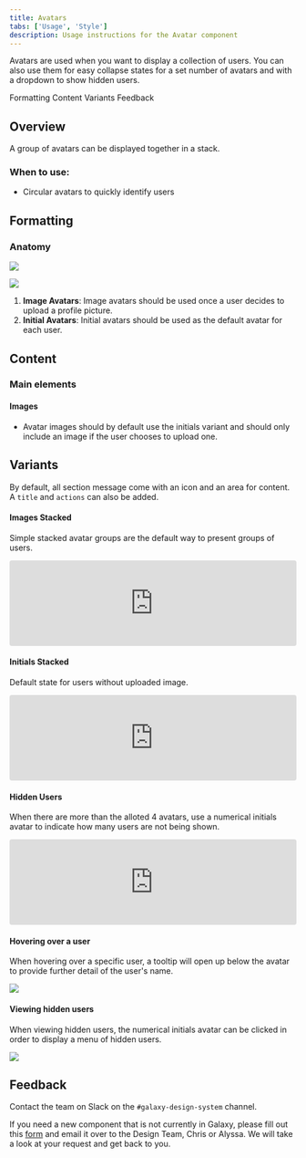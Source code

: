 ```yaml
---
title: Avatars
tabs: ['Usage', 'Style']
description: Usage instructions for the Avatar component
---
```


<PageDescription>

Avatars are used when you want to display a collection of users. You can also use them for easy collapse states for a set number of avatars and with a dropdown to show hidden users.

</PageDescription>

<AnchorLinks>

<AnchorLink>Formatting</AnchorLink>
<AnchorLink>Content</AnchorLink>
<AnchorLink>Variants</AnchorLink>
<AnchorLink>Feedback</AnchorLink>

</AnchorLinks>

## Overview

A group of avatars can be displayed together in a stack.

### When to use:

- Circular avatars to quickly identify users

## Formatting

### Anatomy

<Row>
<Column colLg={2} class="horizontal">

<img src="https://res.cloudinary.com/dgcfg5cwe/image/upload/v1643651134/avatar-anatomy_bmj4fn.svg"></img>

</Column>

<Column colLg={2}>

<img src="https://res.cloudinary.com/dgcfg5cwe/image/upload/v1643651615/Group_701_m11vie.svg"></img>

</Column>

</Row>

1. **Image Avatars**: Image avatars should be used once a user decides to upload a profile picture.
2. **Initial Avatars**: Initial avatars should be used as the default avatar for each user. 

## Content

### Main elements

#### Images

- Avatar images should by default use the initials variant and should only include an image if the user chooses to upload one.

## Variants

By default, all section message come with an icon and an area for content. A ```title``` and ```actions``` can also be added.

#### Images Stacked
Simple stacked avatar groups are the default way to present groups of users. 

<Row>
<Column colLg={8}>

<iframe src="https://codesandbox.io/embed/avatar-group-o9m9l?autoresize=1&fontsize=14&hidenavigation=1&module=%2Fsrc%2Fcomponent%2FAvatarGroup.js&theme=light&view=preview"
     style="width:100%; height:150px; border:0; border-radius: 4px; overflow:hidden;"
     title="Avatar Group"
     sandbox="allow-forms allow-modals allow-popups allow-presentation allow-same-origin allow-scripts"
   ></iframe>

</Column>
</Row>

#### Initials Stacked

Default state for users without uploaded image. 

<Row>
<Column colLg={8}>

<iframe src="https://codesandbox.io/embed/avatar-group-default-9h5gu?autoresize=1&fontsize=14&hidenavigation=1&module=%2Fsrc%2Fcomponent%2FAvatarGroup.js&theme=light&view=preview"
     style="width:100%; height:150px; border:0; border-radius: 4px; overflow:hidden;"
     title="Avatar Group (default)"
     sandbox="allow-forms allow-modals allow-popups allow-presentation allow-same-origin allow-scripts"
   ></iframe>

</Column>
</Row>

#### Hidden Users

When there are more than the alloted 4 avatars, use a numerical initials avatar to indicate how many users are not being shown. 

<Row>
<Column colLg={8}>

<iframe src="https://codesandbox.io/embed/avatar-group-hidden-users-tiljf?autoresize=1&fontsize=14&hidenavigation=1&module=%2Fsrc%2Fcomponent%2FAvatarGroup.js&theme=light&view=preview"
     style="width:100%; height:150px; border:0; border-radius: 4px; overflow:hidden;"
     title="Avatar Group - Hidden Users"
     sandbox="allow-forms allow-modals allow-popups allow-presentation allow-same-origin allow-scripts"
   ></iframe>

</Column>
</Row>

#### Hovering over a user

When hovering over a specific user, a tooltip will open up below the avatar to provide further detail of the user's name. 

<Row>
<Column colLg={8}>

<img src="https://res.cloudinary.com/dgcfg5cwe/image/upload/v1643746574/Size_Hover_with_Tooltip_qeyqs8.svg" class="center"></img>

</Column>
</Row>

#### Viewing hidden users

When viewing hidden users, the numerical initials avatar can be clicked in order to display a menu of hidden users. 

<Row>
<Column colLg={8}>

<img src="https://res.cloudinary.com/dgcfg5cwe/image/upload/v1643746913/Size_Users_Menu_cel5v4.svg" class="center" ></img>

</Column>
</Row>

## Feedback

Contact the team on Slack on the ```#galaxy-design-system``` channel. 

If you need a new component that is not currently in Galaxy, please fill out this <a href="https://docs.google.com/document/d/1heu6QMCxnE8Hnu1AtyucOzcduhUYSyDmg5SEj05Rqb0/edit">form</a> and email it over to the Design Team, Chris or Alyssa. We will take a look at your request and get back to you.